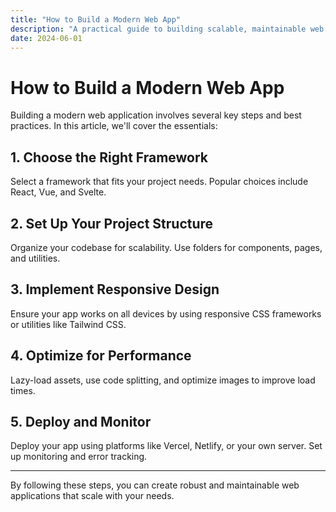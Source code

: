 ```yaml
---
title: "How to Build a Modern Web App"
description: "A practical guide to building scalable, maintainable web applications using modern frameworks and best practices."
date: 2024-06-01
---
```


# How to Build a Modern Web App

Building a modern web application involves several key steps and best practices. In this article, we'll cover the essentials:

## 1. Choose the Right Framework

Select a framework that fits your project needs. Popular choices include React, Vue, and Svelte.

## 2. Set Up Your Project Structure

Organize your codebase for scalability. Use folders for components, pages, and utilities.

## 3. Implement Responsive Design

Ensure your app works on all devices by using responsive CSS frameworks or utilities like Tailwind CSS.

## 4. Optimize for Performance

Lazy-load assets, use code splitting, and optimize images to improve load times.

## 5. Deploy and Monitor

Deploy your app using platforms like Vercel, Netlify, or your own server. Set up monitoring and error tracking.

---

By following these steps, you can create robust and maintainable web applications that scale with your needs.
